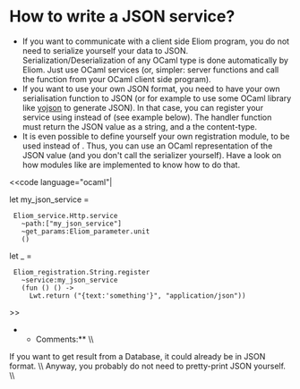 =How to write a JSON service?=

*If you want to communicate with a client side Eliom program, you do not need to serialize yourself your data to JSON. Serialization/Deserialization of any OCaml type is done automatically by Eliom. Just use OCaml services (or, simpler: server functions and call the function from your OCaml client side program).
*If you want to use your own JSON format, you need to have your own serialisation function to JSON (or for example to use some OCaml library like [[http://mjambon.com/yojson.html|yojson]] to generate JSON). In that case, you can register your service using {{{Eliom_registration.String}}} instead of {{{Eliom_registration.Html5}}} (see example below). The handler function must return the JSON value as a string, and a the content-type.
*It is even possible to define yourself your own registration module, to be used instead of {{{Eliom_registration.String}}}. Thus, you can use an OCaml representation of the JSON value (and you don't call the serializer yourself). Have a look on how modules like {{{Eliom_registration.String}}} are implemented to know how to do that.

<<code language="ocaml"|

let my_json_service =
  Eliom_service.Http.service
    ~path:["my_json_service"]
    ~get_params:Eliom_parameter.unit
    ()

let _ =
  Eliom_registration.String.register
    ~service:my_json_service
    (fun () () ->
      Lwt.return ("{text:'something'}", "application/json"))

>>

**Comments:** \\
If you want to get result from a Database, it could already be in JSON format. \\
Anyway, you probably do not need to pretty-print JSON yourself. \\
